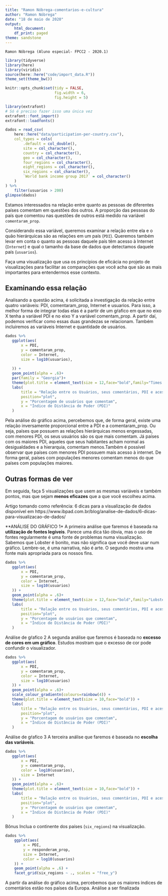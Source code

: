```yaml
---
title: "Ramon Nóbrega-comentarios-e-cultura"
author: "Ramon Nóbrega"
date: "18 de maio de 2020"
output:
    html_document:
    df_print: paged
theme: sandstone
---
```

    
    Ramon Nóbrega (Aluno especial- FPCC2 - 2020.1)

```r
library(tidyverse)
library(here)
library(viridis)
source(here::here("code/import_data.R"))
theme_set(theme_bw())

knitr::opts_chunk$set(tidy = FALSE,
                      fig.width = 6,
                      fig.height = 5)

library(extrafont)
# Só é preciso fazer isso uma única vez
extrafont::font_import()
extrafont::loadfonts()
```

```r
dados = read_csv(
    here::here("data/participation-per-country.csv"),
    col_types = cols(
        .default = col_double(),
        site = col_character(),
        country = col_character(),
        geo = col_character(),
        four_regions = col_character(),
        eight_regions = col_character(),
        six_regions = col_character(),
        `World bank income group 2017` = col_character()
    )
) %>%
    filter(usuarios > 200)
glimpse(dados)
 ``` 

Estamos interessados na relação entre quanto as pessoas de diferentes países comentam em questões dos outros. A proporção das pessoas do país que comentou nas questões de outros está medido na variável `comentaram_prop`.

Considerando essa variável, queremos examinar a relação entre ela e o quão hierárquicas são as relações em um país (`PDI`). Queremos também levar em conta o quanto as pessoas daquele país têm acesso à Internet (`Internet`) e qual o tamanho da base de dados que detectamos daquele país (`usuarios`).

Faça uma visualização que usa os princípios de eficácia no projeto de visualizações para facilitar as comparações que você acha que são as mais importantes para entendermos esse contexto.

## Examinando essa relação
Analisando a questão acima, é solicitada a investigação da relação entre quatro variáveis: PDI, comentaram_prop, Internet e usuarios.
Para isso, a melhor forma de integrar todas elas é a partir de um gŕafico em que no eixo X tenha a variável PDI e no eixo Y a variável comentam_prop. A partir daí, podemos verificar como essas duas grandezas se relacionam. Também incluiremos as variáveis Internet e quantidade de usuários.

 ```r
dados %>%
    ggplot(aes(
        x = PDI,
        y = comentaram_prop,
        color = Internet,
        size = log10(usuarios),
        
    )) +
    geom_point(alpha = .6)+
    par(family = "Georgia")+
    theme(plot.title = element_text(size = 12,face="bold",family="Times new Roman")) +
    labs(
        title = "Relação entre os Usuários, seus comentários, PDI e acesso à Internet",
        position="plot",
        y = "Porcentagem de usuários que comentam",
        x = "Índice de Distância de Poder (PDI)" 
    )
 
```

Pela análise do gráfico acima, percebemos que, de forma geral, existe uma relação inversamente proporcional entre a PDI e a comentaram_prop.
Ou seja, países que possuem as relações hierárquicas menos engessadas,
com menores PDI, os seus usuários são os que mais comentam. Já países com os maiores PDI, aqueles que seus habitantes acham normal as desigualdades e a hierarquia, comentam menos.Também é possível observar que países com menores PDI possuem mais acesso à internet. De forma geral, países com populações menores comentam menos do que países com populações maiores.

## Outras formas de ver

Em seguida, faça 5 visualizações que usem as mesmas variáveis e também pontos, mas que sejam **menos eficazes** que a que você escolheu acima.

Artigo tomando como referência:
6 dicas para a visualização de dados disponível em
https://www.ibpad.com.br/blog/analise-de-dados/6-dicas-para-visualizacao-de-dados/


**ANÁLISE DO GRÁFICO 1*
A primeira análise que faremos é baseada na **utilização de fontes legíveis**. Parece uma dica tão óbvia, mas o uso de fontes regularmente é uma fonte de problemas numa visualização. Sabemos que Lobster é bonito, mas não significa que você deve usar num gráfico. Lembre-se, é uma narrativa, não é arte. O segundo mostra uma fonte mais apropriada para os nossos fins.

 ```r
dados %>%
    ggplot(aes(
        x = PDI,
        y = comentaram_prop,
        color = Internet,
        size = log10(usuarios)
    )) +
    geom_point(alpha = .6)+
    theme(plot.title = element_text(size = 12,face="bold",family="Lobster")) +
    labs(
        title = "Relação entre os Usuários, seus comentários, PDI e acesso à Internet",
        position="plot",
        y = "Porcentagem de usuários que comentam",
        x = "Índice de Distância de Poder (PDI)" 
    )
 
```

Análise de gŕafico 2
A segunda análise que faremos é baseada no **excesso de cores em um gráfico**. Estudos mostram que o excesso de cor pode confundir o visualizador.

 ```r
dados %>%
    ggplot(aes(
        x = PDI,
        y = comentaram_prop,
        color = Internet,
        size = log10(usuarios)
    )) +
    geom_point(alpha = .6)+
    scale_colour_gradientn(colours=rainbow(4)) +
    theme(plot.title = element_text(size = 10,face="bold")) +
    labs(
        title = "Relação entre os Usuários, seus comentários, PDI e acesso à Internet",
        position="plot",
        y = "Porcentagem de usuários que comentam",
        x = "Índice de Distância de Poder (PDI)" 
    )
 
```

Análise de gŕafico 3
A terceira análise que faremos é baseada no **escolha das variáveis**. 

 ```r
dados %>%
    ggplot(aes(
        x = PDI,
        y = comentaram_prop,
        color = log10(usuarios),
        size = Internet
    )) +
    geom_point(alpha = .6)+
    theme(plot.title = element_text(size = 10,face="bold")) +
    labs(
        title = "Relação entre os Usuários, seus comentários, PDI e acesso à Internet",
        position="plot",
        y = "Porcentagem de usuários que comentam",
        x = "Índice de Distância de Poder (PDI)" 
    )
 
```



Bônus
Inclua o continente dos países (`six_regions`) na visualização.

```r
dados %>%
    ggplot(aes(
        x = PDI,
        y = responderam_prop,
        size = Internet,
        color = log10(usuarios)
    )) +
    geom_point(alpha = .6) +
    facet_grid(six_regions ~ ., scales = "free_y")

```
A partir da análise do gráfico acima, percebemos que os maiores índices
de comentários estão nos países da Europa.
Análise a ser finalizada
 
